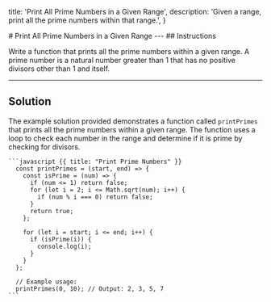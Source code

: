 
  title: 'Print All Prime Numbers in a Given Range',
  description:
    'Given a range, print all the prime numbers within that range.',
}

<HeroPattern/>
# Print All Prime Numbers in a Given Range
---
## Instructions

Write a function that prints all the prime numbers within a given range. A prime number is a natural number greater than 1 that has no positive divisors other than 1 and itself.

---
## Solution

<Row>
  <Col>
    <p>The example solution provided demonstrates a function called <code>printPrimes</code> that prints all the prime numbers within a given range. The function uses a loop to check each number in the range and determine if it is prime by checking for divisors.</p>
  </Col>
  <Col>

    ```javascript {{ title: "Print Prime Numbers" }}
      const printPrimes = (start, end) => {
        const isPrime = (num) => {
          if (num <= 1) return false;
          for (let i = 2; i <= Math.sqrt(num); i++) {
            if (num % i === 0) return false;
          }
          return true;
        };

        for (let i = start; i <= end; i++) {
          if (isPrime(i)) {
            console.log(i);
          }
        }
      };

      // Example usage:
      printPrimes(0, 10); // Output: 2, 3, 5, 7
    ```
  </Col>
</Row>
